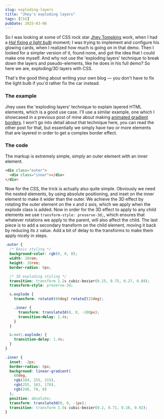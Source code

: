 ```yaml
---
slug: exploding-layers
title: "Jhey's exploding layers"
tags: [CSS]
pubDate: 2025-03-06
---
```



So I was looking at some of CSS rock star [Jhey Tompkins](https://jhey.dev/) work, when I had a [_Hal fixing a light bulb_](https://www.youtube.com/watch?v=AbSehcT19u0&ab_channel=VinnieFarsheds) moment;
I was trying to implement and configure his glowing cards, when I realized how much is going on in that demo.
Then I looked for a simpler version of it, found none, and got the idea that I could make one myself. And why not use the 'exploding layers' technique to break down the layers and pseudo-elements, like he does in his full demo? So here we are, exploding/3D layers with CSS.

That's the good thing about writing your own blog — you don't have to fix the light bulb if you'd rather fix the car instead.

### The example

Jhey uses the 'exploding layers' technique to explain layered HTML elements, which is a good use case.
I'll use a similar example, one which I showcased in a previous post of mine about making [animated gradient borders](/animating-gradient-border/).
I won't go into detail about that technique here, you can read the other post for that, but essentially we simply have two or more elements that are layered in order to get a complex border effect.

<ExplodingLayers />

### The code

The markup is extremely simple, simply an outer element with an inner element.

```html
<div class="outer">
  <div class="inner"></div>
</div>
```

Now for the CSS, the trick is actually also quite simple. Obviously we need the nested elements, by using absolute positioning, and inset on the inner element to make it wider than the outer.
We achieve the 3D effect by rotating the outer element on the x and z axis, which we apply when the explode class is added.
Now in order for the 3D effect to apply to any child elements we use `transform-style: preserve-3d;`,
which ensures that whatever rotations we apply to the parent, will also affect the child.
The last piece is to add a secondary transform on the child element, moving it back by reducing its z value.
Add a bit of delay to the transforms to make them apply nicely in steps.

```css
.outer {
  /* Basic styling */
  background-color: rgb(0, 0, 0);
  width: 20rem;
  height: 10rem;
  border-radius: 8px;

  /* 3D exploding styling */
  transition: transform 1.2s cubic-bezier(0.15, 0.75, 0.27, 0.89);
  transform-style: preserve-3d;

  &.explode {
    transform: rotateX(60deg) rotateZ(25deg);

    .inner {
      transform: translate3d(0, 0, -100px);
      transition-delay: 1.4s;
    }
  }

  &:not(.explode) {
    transition-delay: 1.4s;
  }
}

.inner {
  inset: -2px;
  border-radius: 8px;
  background: linear-gradient(
    60deg,
    rgb(104, 255, 215),
    rgb(255, 163, 178),
    rgb(246, 78, 0)
  );
  position: absolute;
  transform: translate3d(0, 0, -1px);
  transition: transform 1.5s cubic-bezier(0.2, 0.71, 0.16, 0.92);
}
```
